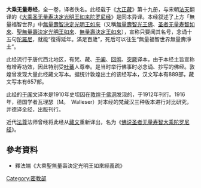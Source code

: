 {{dablink|關於阿彌陀佛極樂世界之淨土宗經典，參見[[無量壽經|無量壽經]]。}}
'''大乘无量寿经'''，全一卷，译者佚名。此经载于《[[大正藏|大正藏]]》第十九册，与宋朝[[法天|法天]]翻译的《[[大乘圣无量寿决定光明王如来陀罗尼经|大乘圣无量寿决定光明王如来陀罗尼经]]》是同本异译。本经叙述了上方「無量福智世界」中[[無量壽智決定光明王如來|無量壽智決定光明王如來]]（又稱[[無量壽智光王佛|無量壽智光王佛]]、[[圣者无量寿智如來|圣者无量寿智如來]]、[[聖無量壽決定光明王如來|聖無量壽決定光明王如來]]、[[無量壽決定王如來|無量壽決定王如來]]），宣称只要闻其名号，念诵十五句[[聖無量壽決定光明王如來神咒|陀羅尼]]，就能“復得延年。滿足百歲”，死后可以往生“無量福智世界無量壽淨土”。

此经流行于唐代西北地区，有梵、藏、[[于阗|于阗]]、[[回鹘|回鹘]]、[[突厥|突厥]]译本，由于本经主旨宣称有增寿功效，因此特别受[[吐蕃|吐蕃]]人尊奉。是当时举行佛事时必念诵、抄写的佛经。敦煌曾发现大量此经藏文写本。据统计敦煌出土的该经写本，汉文写本有889部，藏文写本有657部。

此经的[[于阗|于阗]]文译本是1910年史坦因在[[敦煌|敦煌]][[千佛洞|千佛洞]]发现的，于1912年刊行。1916年，德国学者瓦理瑟（M。　Walleser）对本经的梵藏汉三种版本进行对比研究，并德译全经，出版刊行。

近代[[法尊|法尊]]法师曾经将此经从[[藏文|藏文]]重新译出，名为《[[佛说圣者无量寿智大乘陀罗尼经|佛说圣者无量寿智大乘陀罗尼经]]》。

==參考資料==
*釋法端《大乘聖無量壽決定光明王如來經義疏》

{{wikisource}}
{{China-buddhism-book-mijiao}}
[[Category:密教部|Category:密教部]]